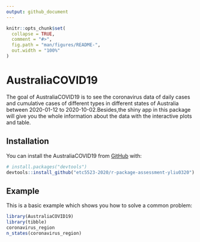 ```yaml
---
output: github_document
---
```


<!-- README.md is generated from README.Rmd. Please edit that file -->

```r
knitr::opts_chunk$set(
  collapse = TRUE,
  comment = "#>",
  fig.path = "man/figures/README-",
  out.width = "100%"
)
```

# AustraliaCOVID19

<!-- badges: start -->
<!-- badges: end -->

The goal of AustraliaCOVID19 is to see the coronavirus data of daily cases and cumulative cases of different types in different states of Australia between 2020-01-12 to 2020-10-02.Besides,the shiny app in this package will give you the whole information about the data with the interactive plots and table.

## Installation

You can install the AustraliaCOVID19 from [GitHub](https://github.com/) with:

``` r
# install.packages("devtools")
devtools::install_github("etc5523-2020/r-package-assessment-yliu0320")
```
## Example

This is a basic example which shows you how to solve a common problem:

```r
library(AustraliaCOVID19)
library(tibble)
coronavirus_region
n_states(coronavirus_region)
```

